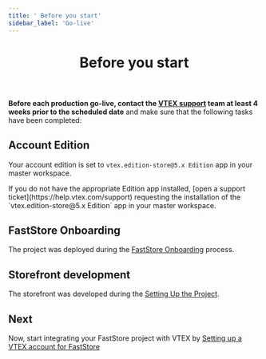 ```yaml
---
title: ' Before you start'
sidebar_label: 'Go-live'
---
```



<header>

# Before you start

</header>

**Before each production go-live, contact the [VTEX support](https://help.vtex.com/support) team at least 4 weeks prior to the scheduled date** and make sure that the following tasks have been completed:

## Account Edition

Your account edition is set to `vtex.edition-store@5.x Edition` app in your master workspace.

<Callout type="warning" emoji="⚠️">
  If you do not have the appropriate Edition app installed, [open a support ticket](https://help.vtex.com/support) requesting the installation of the `vtex.edition-store@5.x Edition` app in your master workspace.
</Callout>

## FastStore Onboarding
The project was deployed during the [FastStore Onboarding](/docs/getting-started/onboarding) process.

## Storefront development
The storefront was developed during the [Setting Up the Project](/docs/getting-started/settingup-project).

## Next

Now, start integrating your FastStore project with VTEX by [Setting up a VTEX account for FastStore](/docs/go-live/1-setting-up-vtex-account-for-faststore)
